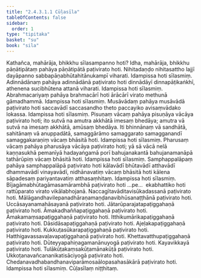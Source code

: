 ```yaml
---
title: "2.4.3.1.1 Cūḷasīla"
tableOfContents: false
sidebar:
  order: 1
type: "tipitaka"
basket: "su"
book: "sila"
---
```



<DynamicBreadcrumb />

<Division number="194" book="sila">

<Paragraph number="275" book="sila">
Kathañca, mahārāja, bhikkhu sīlasampanno hoti? Idha, mahārāja, bhikkhu pāṇātipātaṃ pahāya pāṇātipātā paṭivirato hoti. Nihitadaṇḍo nihitasattho lajjī dayāpanno sabbapāṇabhūtahitānukampī viharati. Idampissa hoti sīlasmiṃ.
</Paragraph>

<Paragraph number="276" book="sila">
Adinnādānaṃ pahāya adinnādānā paṭivirato hoti dinnādāyī dinnapāṭikaṅkhī, athenena sucibhūtena attanā viharati. Idampissa hoti sīlasmiṃ.
</Paragraph>

<Paragraph number="277" book="sila">
Abrahmacariyaṃ pahāya brahmacārī hoti ārācārī virato methunā gāmadhammā. Idampissa hoti sīlasmiṃ.
</Paragraph>

<Paragraph number="278" book="sila">
Musāvādaṃ pahāya musāvādā paṭivirato hoti saccavādī saccasandho theto paccayiko avisaṃvādako lokassa. Idampissa hoti sīlasmiṃ.
</Paragraph>

<Paragraph number="279" book="sila">
Pisuṇaṃ vācaṃ pahāya pisuṇāya vācāya paṭivirato hoti; ito sutvā na amutra akkhātā imesaṃ bhedāya; amutra vā sutvā na imesaṃ akkhātā, amūsaṃ bhedāya. Iti bhinnānaṃ vā sandhātā, sahitānaṃ vā anuppadātā, samaggārāmo samaggarato samagganandī samaggakaraṇiṃ vācaṃ bhāsitā hoti. Idampissa hoti sīlasmiṃ.
</Paragraph>

<Paragraph number="280" book="sila">
Pharusaṃ vācaṃ pahāya pharusāya vācāya paṭivirato hoti; yā sā vācā nelā kaṇṇasukhā pemanīyā hadayaṅgamā porī bahujanakantā bahujanamanāpā tathārūpiṃ vācaṃ bhāsitā hoti. Idampissa hoti sīlasmiṃ.
</Paragraph>

<Paragraph number="281" book="sila">
Samphappalāpaṃ pahāya samphappalāpā paṭivirato hoti kālavādī bhūtavādī atthavādī dhammavādī vinayavādī, nidhānavatiṃ vācaṃ bhāsitā hoti kālena sāpadesaṃ pariyantavatiṃ atthasaṃhitaṃ. Idampissa hoti sīlasmiṃ.
</Paragraph>

<Paragraph number="282" book="sila">
Bījagāmabhūtagāmasamārambhā paṭivirato hoti …pe…  ekabhattiko hoti rattūparato virato vikālabhojanā. Naccagītavāditavisūkadassanā paṭivirato hoti. Mālāgandhavilepanadhāraṇamaṇḍanavibhūsanaṭṭhānā paṭivirato hoti. Uccāsayanamahāsayanā paṭivirato hoti. Jātarūparajatapaṭiggahaṇā paṭivirato hoti. Āmakadhaññapaṭiggahaṇā paṭivirato hoti. Āmakamaṃsapaṭiggahaṇā paṭivirato hoti. Itthikumārikapaṭiggahaṇā paṭivirato hoti. Dāsidāsapaṭiggahaṇā paṭivirato hoti. Ajeḷakapaṭiggahaṇā paṭivirato hoti. Kukkuṭasūkarapaṭiggahaṇā paṭivirato hoti. Hatthigavassavaḷavapaṭiggahaṇā paṭivirato hoti. Khettavatthupaṭiggahaṇā paṭivirato hoti. Dūteyyapahiṇagamanānuyogā paṭivirato hoti. Kayavikkayā paṭivirato hoti. Tulākūṭakaṃsakūṭamānakūṭā paṭivirato hoti. Ukkoṭanavañcananikatisāciyogā paṭivirato hoti. Chedanavadhabandhanaviparāmosaālopasahasākārā paṭivirato hoti. Idampissa hoti sīlasmiṃ.

</Paragraph>
</Division>

<Paragraph number="283" type="center" book="sila">
Cūḷasīlaṃ niṭṭhitaṃ.
</Paragraph>